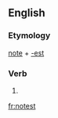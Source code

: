 ==English==

===Etymology===
[[note]] + [[-est]]

===Verb===
{{head|en}}

# {{en-archaic second-person singular of|note|lang=en}}

[[fr:notest]]